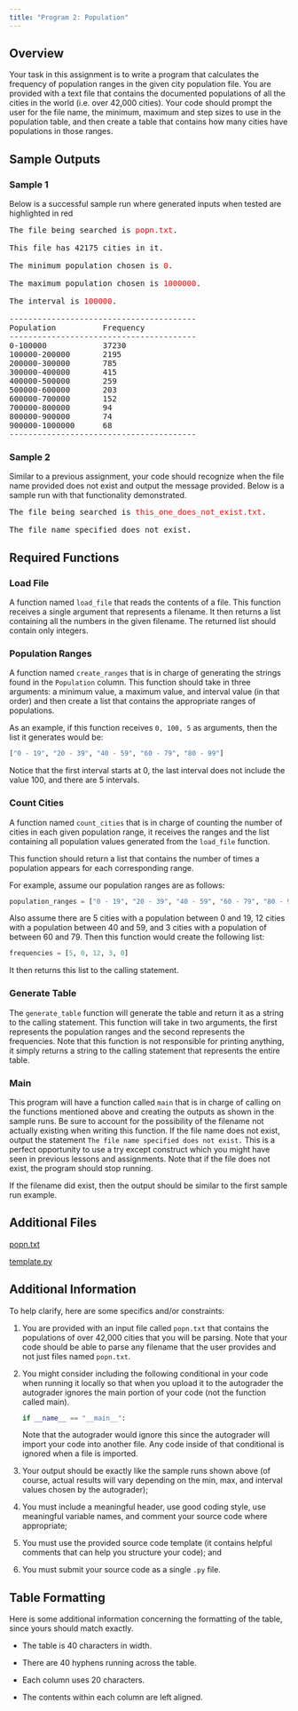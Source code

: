 ```yaml
---
title: "Program 2: Population"
---
```


## Overview
Your task in this assignment is to write a program that calculates the frequency of population ranges in the given city population file. You are provided with a text file that contains the documented populations of all the cities in the world (i.e. over 42,000 cities). Your code should prompt the user for the file name, the minimum, maximum and step sizes to use in the population table, and then create a table that contains how many cities have populations in those ranges. 

## Sample Outputs

### Sample 1
Below is a successful sample run where generated inputs when tested are highlighted in red

<pre class="styled-pre">
The file being searched is <span style="color: red;">popn.txt</span>.

This file has 42175 cities in it.

The minimum population chosen is <span style="color: red;">0</span>.

The maximum population chosen is <span style="color: red;">1000000</span>.

The interval is <span style="color: red;">100000</span>.

----------------------------------------
Population          Frequency           
----------------------------------------
0-100000            37230
100000-200000       2195
200000-300000       785
300000-400000       415
400000-500000       259
500000-600000       203
600000-700000       152
700000-800000       94
800000-900000       74
900000-1000000      68
----------------------------------------
</pre>

### Sample 2

Similar to a previous assignment, your code should recognize when the file name provided does not exist and output the message provided. Below is a sample run with that functionality demonstrated.

<pre class="styled-pre">
The file being searched is <span style="color: red;">this_one_does_not_exist.txt</span>.

The file name specified does not exist.
</pre>


## Required Functions

### Load File

A function named `load_file` that reads the contents of a file. This function receives a single argument that
represents a filename. It then returns a list containing all the numbers in the given filename. The returned list should contain only integers.

### Population Ranges

A function named `create_ranges` that is in charge of generating the strings found in the `Population` column. This function should take in three arguments: a minimum value, a maximum value, and interval value (in that order) and then create a list that contains the appropriate ranges of populations. 

As an example, if this function receives `0, 100, 5` as arguments, then the list it generates would be:

```Python
["0 - 19", "20 - 39", "40 - 59", "60 - 79", "80 - 99"]
```

Notice that the first interval starts at 0, the last interval does not include the value 100, and there are 5 intervals.

### Count Cities
A function named `count_cities` that is in charge of counting the number of cities in each given population range, it receives the ranges and the list containing all population values generated from the `load_file` function.

This function should return a list that contains the number of times a population appears for each corresponding range. 

For example, assume our population ranges are as follows:

```Python
population_ranges = ["0 - 19", "20 - 39", "40 - 59", "60 - 79", "80 - 99"]
```

Also assume there are 5 cities with a population between 0 and 19, 12 cities with a population between 40 and 59, and 3 cities with a population of between 60 and 79. Then this function would create the following list: 

```Python
frequencies = [5, 0, 12, 3, 0]
```

It then returns this list to the calling statement.

### Generate Table

The `generate_table` function will generate the table and return it as a string to the calling statement. This function will take in two arguments, the first represents the population ranges and the second represents the frequencies. Note that this function is not responsible for printing anything, it simply returns a string to the calling statement that represents the entire table.

### Main
This program will have a function called `main` that is in charge of calling on the functions mentioned above and creating the outputs as shown in the sample runs. Be sure to account for the possibility of the filename not actually existing when writing this function. If the file name does not exist, output the statement `The file name specified does not exist.` This is a perfect opportunity to use a try except construct which you might have seen in previous lessons and assignments. Note that if the file does not exist, the program should stop running.

If the filename did exist, then the output should be similar to the first sample run example.


## Additional Files

<a href="./files/popn.txt" download>popn.txt</a>

<a href="./files/template.py" download>template.py</a>


## Additional Information

To help clarify, here are some specifics and/or constraints:

(1) You are provided with an input file called `popn.txt` that contains the populations of over
42,000 cities that you will be parsing. Note that your code should be able to parse any filename
that the user provides and not just files named `popn.txt`.

(3) You might consider including the following conditional in your code when running it locally so that when you upload it to the autograder the autograder ignores the main portion of your code (not the function called main).

    ```Python
    if __name__ == "__main__":
    ```

    Note that the autograder would ignore this since the autograder will import your code into another file. Any code inside of that conditional is ignored when a file is imported. 


(4) Your output should be exactly like the sample runs shown above (of course, actual results will
vary depending on the min, max, and interval values chosen by the autograder);

(5) You must include a meaningful header, use good coding style, use meaningful variable names,
and comment your source code where appropriate;

(6) You must use the provided source code template (it contains helpful comments that can help you
structure your code); and

(7) You must submit your source code as a single `.py` file. 


## Table Formatting 

Here is some additional information concerning the formatting of the table, since yours should match exactly.

- The table is 40 characters in width.

- There are 40 hyphens running across the table.

- Each column uses 20 characters.

- The contents within each column are left aligned.



